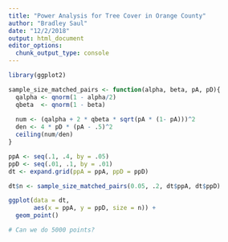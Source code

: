 ```yaml
---
title: "Power Analysis for Tree Cover in Orange County"
author: "Bradley Saul"
date: "12/2/2018"
output: html_document
editor_options: 
  chunk_output_type: console
---
```


```r
library(ggplot2)

```

```r
sample_size_matched_pairs <- function(alpha, beta, pA, pD){
  qalpha <- qnorm(1 - alpha/2)
  qbeta  <- qnorm(1 - beta)
  
  num <- (qalpha + 2 * qbeta * sqrt(pA * (1- pA)))^2
  den <- 4 * pD * (pA - .5)^2
  ceiling(num/den)
}

ppA <- seq(.1, .4, by = .05)
ppD <- seq(.01, .1, by = .01)
dt <- expand.grid(ppA = ppA, ppD = ppD)

dt$n <- sample_size_matched_pairs(0.05, .2, dt$ppA, dt$ppD)

ggplot(data = dt,
       aes(x = ppA, y = ppD, size = n)) +
  geom_point()

# Can we do 5000 points?

```